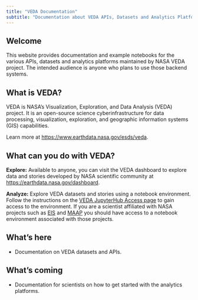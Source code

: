 ```yaml
---
title: "VEDA Documentation"
subtitle: "Documentation about VEDA APIs, Datasets and Analytics Platforms"
---
```


## Welcome {#welcome}

This website provides documentation and example notebooks for the various APIs, datasets and analytics platforms maintained by NASA VEDA project. The intended audience is anyone who plans to use those backend systems.

## What is VEDA?

VEDA is NASA's Visualization, Exploration, and Data Analysis (VEDA) project. It is an open-source science cyberinfrastructure for data processing, visualization, exploration, and geographic information systems (GIS) capabilities.

Learn more at [https://www.earthdata.nasa.gov/esds/veda](https://www.earthdata.nasa.gov/esds/veda).

## What can you do with VEDA?

**Explore:** Available to anyone, you can visit the VEDA dashboard to explore data and stories developed by NASA scientific community at [https://earthdata.nasa.gov/dashboard](https://earthdata.nasa.gov/dashboard).

**Analyze:** Explore VEDA datasets and stories using a notebook environment. Follow the instructions on the [VEDA JupyterHub Access page](./veda-jh-access.qmd) to gain access to the environment. If you are a scientist affiliated with NASA projects such as [EIS](https://eis.smce.nasa.gov/about.html) and [MAAP](https://ops.maap-project.org) you should have access to a notebook environment associated with those projects.

## What's here

* Documentation on VEDA datasets and APIs.

## What's coming

* Documentation for scientists on how to get started with the analytics platforms.
